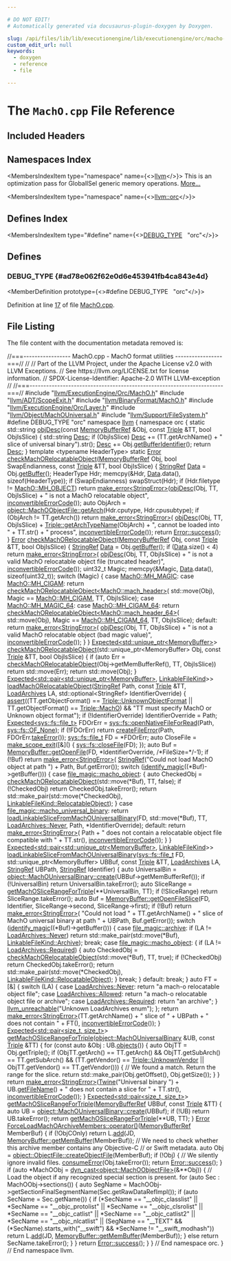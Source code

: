 ```yaml
---

# DO NOT EDIT!
# Automatically generated via docusaurus-plugin-doxygen by Doxygen.

slug: /api/files/lib/lib/executionengine/lib/executionengine/orc/macho-cpp
custom_edit_url: null
keywords:
  - doxygen
  - reference
  - file

---
```





# The `MachO.cpp` File Reference

<DoxygenPage pluginConfig={pluginConfig}>



## Included Headers

<IncludesList>
<IncludesListItem
  filePath="llvm/ExecutionEngine/Orc/MachO.h"
  permalink="/docs/api/files/include/include/llvm/include/llvm/executionengine/include/llvm/executionengine/orc/macho-h"
  isLocal="true" />
<IncludesListItem
  filePath="llvm/ADT/ScopeExit.h"
  permalink="/docs/api/files/include/include/llvm/include/llvm/adt/scopeexit-h"
  isLocal="true" />
<IncludesListItem
  filePath="llvm/BinaryFormat/MachO.h"
  permalink="/docs/api/files/include/include/llvm/include/llvm/binaryformat/macho-h"
  isLocal="true" />
<IncludesListItem
  filePath="llvm/ExecutionEngine/Orc/Layer.h"
  permalink="/docs/api/files/include/include/llvm/include/llvm/executionengine/include/llvm/executionengine/orc/layer-h"
  isLocal="true" />
<IncludesListItem
  filePath="llvm/Object/MachOUniversal.h"
  permalink="/docs/api/files/include/include/llvm/include/llvm/object/machouniversal-h"
  isLocal="true" />
<IncludesListItem
  filePath="llvm/Support/FileSystem.h"
  permalink="/docs/api/files/include/include/llvm/include/llvm/support/filesystem-h"
  isLocal="true" />
</IncludesList>

## Namespaces Index

<MembersIndex>

<MembersIndexItem
  type="namespace"
  name={<><a href="/docs/api/namespaces/llvm">llvm</a></>}>
This is an optimization pass for GlobalISel generic memory operations. <a href="/docs/api/namespaces/llvm/#details">More...</a>
</MembersIndexItem>

<MembersIndexItem
  type="namespace"
  name={<><a href="/docs/api/namespaces/llvm/orc">llvm::orc</a></>}>
</MembersIndexItem>

</MembersIndex>

## Defines Index

<MembersIndex>

<MembersIndexItem
  type="#define"
  name={<><a href="#ad78e062f62e0d6e453941fb4ca843e4d">DEBUG&#95;TYPE</a>&nbsp;&nbsp;&nbsp;&quot;orc&quot;</>}>
</MembersIndexItem>

</MembersIndex>


<SectionDefinition>

## Defines

### DEBUG&#95;TYPE {#ad78e062f62e0d6e453941fb4ca843e4d}

<MemberDefinition
  prototype={<>#define DEBUG&#95;TYPE&nbsp;&nbsp;&nbsp;&quot;orc&quot;</>}>

Definition at line <a href="#l00017">17</a> of file <a href="/docs/api/files/lib/lib/executionengine/lib/executionengine/orc/macho-cpp">MachO.cpp</a>.
</MemberDefinition>

</SectionDefinition>

## File Listing

The file content with the documentation metadata removed is:

<ProgramListing>

<Link id="l00001" /><CodeLine lineNumber="1"><Highlight kind="comment">//===----------------- MachO.cpp - MachO format utilities -----------------===//</Highlight><Highlight kind="normal"></Highlight></CodeLine>
<Link id="l00002" /><CodeLine lineNumber="2"><Highlight kind="normal"></Highlight><Highlight kind="comment">//</Highlight><Highlight kind="normal"></Highlight></CodeLine>
<Link id="l00003" /><CodeLine lineNumber="3"><Highlight kind="normal"></Highlight><Highlight kind="comment">// Part of the LLVM Project, under the Apache License v2.0 with LLVM Exceptions.</Highlight><Highlight kind="normal"></Highlight></CodeLine>
<Link id="l00004" /><CodeLine lineNumber="4"><Highlight kind="normal"></Highlight><Highlight kind="comment">// See https://llvm.org/LICENSE.txt for license information.</Highlight><Highlight kind="normal"></Highlight></CodeLine>
<Link id="l00005" /><CodeLine lineNumber="5"><Highlight kind="normal"></Highlight><Highlight kind="comment">// SPDX-License-Identifier: Apache-2.0 WITH LLVM-exception</Highlight><Highlight kind="normal"></Highlight></CodeLine>
<Link id="l00006" /><CodeLine lineNumber="6"><Highlight kind="normal"></Highlight><Highlight kind="comment">//</Highlight><Highlight kind="normal"></Highlight></CodeLine>
<Link id="l00007" /><CodeLine lineNumber="7"><Highlight kind="normal"></Highlight><Highlight kind="comment">//===----------------------------------------------------------------------===//</Highlight><Highlight kind="normal"></Highlight></CodeLine>
<Link id="l00008" /><CodeLine lineNumber="8"><Highlight kind="normal"></Highlight></CodeLine>
<Link id="l00009" /><CodeLine lineNumber="9"><Highlight kind="normal"></Highlight><Highlight kind="preprocessor">#include &quot;<a href="/docs/api/files/include/include/llvm/include/llvm/executionengine/include/llvm/executionengine/orc/macho-h">llvm/ExecutionEngine/Orc/MachO.h</a>&quot;</Highlight><Highlight kind="normal"></Highlight></CodeLine>
<Link id="l00010" /><CodeLine lineNumber="10"><Highlight kind="normal"></Highlight></CodeLine>
<Link id="l00011" /><CodeLine lineNumber="11"><Highlight kind="normal"></Highlight><Highlight kind="preprocessor">#include &quot;<a href="/docs/api/files/include/include/llvm/include/llvm/adt/scopeexit-h">llvm/ADT/ScopeExit.h</a>&quot;</Highlight><Highlight kind="normal"></Highlight></CodeLine>
<Link id="l00012" /><CodeLine lineNumber="12"><Highlight kind="normal"></Highlight><Highlight kind="preprocessor">#include &quot;<a href="/docs/api/files/include/include/llvm/include/llvm/binaryformat/macho-h">llvm/BinaryFormat/MachO.h</a>&quot;</Highlight><Highlight kind="normal"></Highlight></CodeLine>
<Link id="l00013" /><CodeLine lineNumber="13"><Highlight kind="normal"></Highlight><Highlight kind="preprocessor">#include &quot;<a href="/docs/api/files/include/include/llvm/include/llvm/executionengine/include/llvm/executionengine/orc/layer-h">llvm/ExecutionEngine/Orc/Layer.h</a>&quot;</Highlight><Highlight kind="normal"></Highlight></CodeLine>
<Link id="l00014" /><CodeLine lineNumber="14"><Highlight kind="normal"></Highlight><Highlight kind="preprocessor">#include &quot;<a href="/docs/api/files/include/include/llvm/include/llvm/object/machouniversal-h">llvm/Object/MachOUniversal.h</a>&quot;</Highlight><Highlight kind="normal"></Highlight></CodeLine>
<Link id="l00015" /><CodeLine lineNumber="15"><Highlight kind="normal"></Highlight><Highlight kind="preprocessor">#include &quot;<a href="/docs/api/files/include/include/llvm/include/llvm/support/filesystem-h">llvm/Support/FileSystem.h</a>&quot;</Highlight><Highlight kind="normal"></Highlight></CodeLine>
<Link id="l00016" /><CodeLine lineNumber="16"><Highlight kind="normal"></Highlight></CodeLine>
<Link id="l00017" /><CodeLine lineNumber="17" lineLink="#ad78e062f62e0d6e453941fb4ca843e4d"><Highlight kind="normal"></Highlight><Highlight kind="preprocessor">#define DEBUG&#95;TYPE &quot;orc&quot;</Highlight><Highlight kind="normal"></Highlight></CodeLine>
<Link id="l00018" /><CodeLine lineNumber="18"><Highlight kind="normal"></Highlight></CodeLine>
<Link id="l00019" /><CodeLine lineNumber="19"><Highlight kind="normal"></Highlight><Highlight kind="keyword">namespace </Highlight><Highlight kind="normal"><a href="/docs/api/namespaces/llvm">llvm</a> &#123;</Highlight></CodeLine>
<Link id="l00020" /><CodeLine lineNumber="20"><Highlight kind="normal"></Highlight><Highlight kind="keyword">namespace </Highlight><Highlight kind="normal">orc &#123;</Highlight></CodeLine>
<Link id="l00021" /><CodeLine lineNumber="21"><Highlight kind="normal"></Highlight></CodeLine>
<Link id="l00022" /><CodeLine lineNumber="22" lineLink="/docs/api/namespaces/llvm/orc/#adaa1cc0b0e4c0aa5ff49433cc3bc2a2d"><Highlight kind="normal"></Highlight><Highlight kind="keyword">static</Highlight><Highlight kind="normal"> std::string <a href="/docs/api/namespaces/llvm/orc/#adaa1cc0b0e4c0aa5ff49433cc3bc2a2d">objDesc</a>(</Highlight><Highlight kind="keyword">const</Highlight><Highlight kind="normal"> <a href="/docs/api/classes/llvm/memorybufferref">MemoryBufferRef</a> &amp;Obj, </Highlight><Highlight kind="keyword">const</Highlight><Highlight kind="normal"> <a href="/docs/api/classes/llvm/triple">Triple</a> &amp;TT,</Highlight></CodeLine>
<Link id="l00023" /><CodeLine lineNumber="23"><Highlight kind="normal">                           </Highlight><Highlight kind="keywordtype">bool</Highlight><Highlight kind="normal"> ObjIsSlice) &#123;</Highlight></CodeLine>
<Link id="l00024" /><CodeLine lineNumber="24"><Highlight kind="normal">  std::string <a href="/docs/api/namespaces/llvm/#a4de98a9acffcef5bb4b31862cb8c72ac">Desc</a>;</Highlight></CodeLine>
<Link id="l00025" /><CodeLine lineNumber="25"><Highlight kind="normal">  </Highlight><Highlight kind="keywordflow">if</Highlight><Highlight kind="normal"> (ObjIsSlice)</Highlight></CodeLine>
<Link id="l00026" /><CodeLine lineNumber="26"><Highlight kind="normal">    <a href="/docs/api/namespaces/llvm/#a4de98a9acffcef5bb4b31862cb8c72ac">Desc</a> += (TT.getArchName() + </Highlight><Highlight kind="stringliteral">&quot; slice of universal binary&quot;</Highlight><Highlight kind="normal">).str();</Highlight></CodeLine>
<Link id="l00027" /><CodeLine lineNumber="27"><Highlight kind="normal">  <a href="/docs/api/namespaces/llvm/#a4de98a9acffcef5bb4b31862cb8c72ac">Desc</a> += Obj.<a href="/docs/api/classes/llvm/memorybufferref/#a3201ce149cba3920fc965378ceddbcb8">getBufferIdentifier</a>();</Highlight></CodeLine>
<Link id="l00028" /><CodeLine lineNumber="28"><Highlight kind="normal">  </Highlight><Highlight kind="keywordflow">return</Highlight><Highlight kind="normal"> <a href="/docs/api/namespaces/llvm/#a4de98a9acffcef5bb4b31862cb8c72ac">Desc</a>;</Highlight></CodeLine>
<Link id="l00029" /><CodeLine lineNumber="29"><Highlight kind="normal">&#125;</Highlight></CodeLine>
<Link id="l00030" /><CodeLine lineNumber="30"><Highlight kind="normal"></Highlight></CodeLine>
<Link id="l00031" /><CodeLine lineNumber="31"><Highlight kind="normal"></Highlight><Highlight kind="keyword">template</Highlight><Highlight kind="normal"> &lt;</Highlight><Highlight kind="keyword">typename</Highlight><Highlight kind="normal"> HeaderType&gt;</Highlight></CodeLine>
<Link id="l00032" /><CodeLine lineNumber="32" lineLink="/docs/api/namespaces/llvm/orc/#a93afe3b7548a63fa4d20b50bedb0a61a"><Highlight kind="normal"></Highlight><Highlight kind="keyword">static</Highlight><Highlight kind="normal"> <a href="/docs/api/classes/llvm/error">Error</a> <a href="/docs/api/namespaces/llvm/orc/#a94706a904f4d80927ee78935decb3667">checkMachORelocatableObject</a>(<a href="/docs/api/classes/llvm/memorybufferref">MemoryBufferRef</a> Obj,</Highlight></CodeLine>
<Link id="l00033" /><CodeLine lineNumber="33"><Highlight kind="normal">                                         </Highlight><Highlight kind="keywordtype">bool</Highlight><Highlight kind="normal"> SwapEndianness, </Highlight><Highlight kind="keyword">const</Highlight><Highlight kind="normal"> <a href="/docs/api/classes/llvm/triple">Triple</a> &amp;TT,</Highlight></CodeLine>
<Link id="l00034" /><CodeLine lineNumber="34"><Highlight kind="normal">                                         </Highlight><Highlight kind="keywordtype">bool</Highlight><Highlight kind="normal"> ObjIsSlice) &#123;</Highlight></CodeLine>
<Link id="l00035" /><CodeLine lineNumber="35"><Highlight kind="normal">  <a href="/docs/api/classes/llvm/stringref">StringRef</a> <a href="/docs/api/namespaces/llvm/#aa20539e89704d20b98b97e9c3feac934">Data</a> = Obj.<a href="/docs/api/classes/llvm/memorybufferref/#a7301c8fd89ad0f595f4ce4609c872704">getBuffer</a>();</Highlight></CodeLine>
<Link id="l00036" /><CodeLine lineNumber="36"><Highlight kind="normal"></Highlight></CodeLine>
<Link id="l00037" /><CodeLine lineNumber="37"><Highlight kind="normal">  HeaderType Hdr;</Highlight></CodeLine>
<Link id="l00038" /><CodeLine lineNumber="38"><Highlight kind="normal">  memcpy(&amp;Hdr, <a href="/docs/api/namespaces/llvm/#aa20539e89704d20b98b97e9c3feac934">Data</a>.data(), </Highlight><Highlight kind="keyword">sizeof</Highlight><Highlight kind="normal">(HeaderType));</Highlight></CodeLine>
<Link id="l00039" /><CodeLine lineNumber="39"><Highlight kind="normal"></Highlight></CodeLine>
<Link id="l00040" /><CodeLine lineNumber="40"><Highlight kind="normal">  </Highlight><Highlight kind="keywordflow">if</Highlight><Highlight kind="normal"> (SwapEndianness)</Highlight></CodeLine>
<Link id="l00041" /><CodeLine lineNumber="41"><Highlight kind="normal">    swapStruct(Hdr);</Highlight></CodeLine>
<Link id="l00042" /><CodeLine lineNumber="42"><Highlight kind="normal"></Highlight></CodeLine>
<Link id="l00043" /><CodeLine lineNumber="43"><Highlight kind="normal">  </Highlight><Highlight kind="keywordflow">if</Highlight><Highlight kind="normal"> (Hdr.filetype != <a href="/docs/api/namespaces/llvm/macho/#a4099e754341e36bdbc04624fa2f1e19aa0720b97729bd97889599a4dc76faf0dc">MachO::MH&#95;OBJECT</a>)</Highlight></CodeLine>
<Link id="l00044" /><CodeLine lineNumber="44"><Highlight kind="normal">    </Highlight><Highlight kind="keywordflow">return</Highlight><Highlight kind="normal"> <a href="/docs/api/namespaces/llvm/#a9999bd897fc8a1648bd69b36fee2d357">make&#95;error&lt;StringError&gt;</a>(<a href="/docs/api/namespaces/llvm/orc/#adaa1cc0b0e4c0aa5ff49433cc3bc2a2d">objDesc</a>(Obj, TT, ObjIsSlice) +</Highlight></CodeLine>
<Link id="l00045" /><CodeLine lineNumber="45"><Highlight kind="normal">                                       </Highlight><Highlight kind="stringliteral">&quot; is not a MachO relocatable object&quot;</Highlight><Highlight kind="normal">,</Highlight></CodeLine>
<Link id="l00046" /><CodeLine lineNumber="46"><Highlight kind="normal">                                   <a href="/docs/api/namespaces/llvm/#a2b43c21951d0948b34bcf7019949032d">inconvertibleErrorCode</a>());</Highlight></CodeLine>
<Link id="l00047" /><CodeLine lineNumber="47"><Highlight kind="normal"></Highlight></CodeLine>
<Link id="l00048" /><CodeLine lineNumber="48"><Highlight kind="normal">  </Highlight><Highlight kind="keyword">auto</Highlight><Highlight kind="normal"> ObjArch = <a href="/docs/api/classes/llvm/object/machoobjectfile/#a0c6dd60e5645b2ff160ea7368c04e78f">object::MachOObjectFile::getArch</a>(Hdr.cputype, Hdr.cpusubtype);</Highlight></CodeLine>
<Link id="l00049" /><CodeLine lineNumber="49"><Highlight kind="normal">  </Highlight><Highlight kind="keywordflow">if</Highlight><Highlight kind="normal"> (ObjArch != TT.getArch())</Highlight></CodeLine>
<Link id="l00050" /><CodeLine lineNumber="50"><Highlight kind="normal">    </Highlight><Highlight kind="keywordflow">return</Highlight><Highlight kind="normal"> <a href="/docs/api/namespaces/llvm/#a9999bd897fc8a1648bd69b36fee2d357">make&#95;error&lt;StringError&gt;</a>(</Highlight></CodeLine>
<Link id="l00051" /><CodeLine lineNumber="51"><Highlight kind="normal">        <a href="/docs/api/namespaces/llvm/orc/#adaa1cc0b0e4c0aa5ff49433cc3bc2a2d">objDesc</a>(Obj, TT, ObjIsSlice) + <a href="/docs/api/classes/llvm/triple/#a7c78e5759f86ae499cd06dfc747464a9">Triple::getArchTypeName</a>(ObjArch) +</Highlight></CodeLine>
<Link id="l00052" /><CodeLine lineNumber="52"><Highlight kind="normal">            </Highlight><Highlight kind="stringliteral">&quot;, cannot be loaded into &quot;</Highlight><Highlight kind="normal"> + TT.str() + </Highlight><Highlight kind="stringliteral">&quot; process&quot;</Highlight><Highlight kind="normal">,</Highlight></CodeLine>
<Link id="l00053" /><CodeLine lineNumber="53"><Highlight kind="normal">        <a href="/docs/api/namespaces/llvm/#a2b43c21951d0948b34bcf7019949032d">inconvertibleErrorCode</a>());</Highlight></CodeLine>
<Link id="l00054" /><CodeLine lineNumber="54"><Highlight kind="normal"></Highlight></CodeLine>
<Link id="l00055" /><CodeLine lineNumber="55"><Highlight kind="normal">  </Highlight><Highlight kind="keywordflow">return</Highlight><Highlight kind="normal"> <a href="/docs/api/classes/llvm/error/#a4dfd0813c3d0e0a30439b5a3e9196b59">Error::success</a>();</Highlight></CodeLine>
<Link id="l00056" /><CodeLine lineNumber="56"><Highlight kind="normal">&#125;</Highlight></CodeLine>
<Link id="l00057" /><CodeLine lineNumber="57"><Highlight kind="normal"></Highlight></CodeLine>
<Link id="l00058" /><CodeLine lineNumber="58" lineLink="/docs/api/namespaces/llvm/orc/#a94706a904f4d80927ee78935decb3667"><Highlight kind="normal"><a href="/docs/api/classes/llvm/error">Error</a> <a href="/docs/api/namespaces/llvm/orc/#a94706a904f4d80927ee78935decb3667">checkMachORelocatableObject</a>(<a href="/docs/api/classes/llvm/memorybufferref">MemoryBufferRef</a> Obj, </Highlight><Highlight kind="keyword">const</Highlight><Highlight kind="normal"> <a href="/docs/api/classes/llvm/triple">Triple</a> &amp;TT,</Highlight></CodeLine>
<Link id="l00059" /><CodeLine lineNumber="59"><Highlight kind="normal">                                  </Highlight><Highlight kind="keywordtype">bool</Highlight><Highlight kind="normal"> ObjIsSlice) &#123;</Highlight></CodeLine>
<Link id="l00060" /><CodeLine lineNumber="60"><Highlight kind="normal">  <a href="/docs/api/classes/llvm/stringref">StringRef</a> <a href="/docs/api/namespaces/llvm/#aa20539e89704d20b98b97e9c3feac934">Data</a> = Obj.<a href="/docs/api/classes/llvm/memorybufferref/#a7301c8fd89ad0f595f4ce4609c872704">getBuffer</a>();</Highlight></CodeLine>
<Link id="l00061" /><CodeLine lineNumber="61"><Highlight kind="normal"></Highlight></CodeLine>
<Link id="l00062" /><CodeLine lineNumber="62"><Highlight kind="normal">  </Highlight><Highlight kind="keywordflow">if</Highlight><Highlight kind="normal"> (<a href="/docs/api/namespaces/llvm/#aa20539e89704d20b98b97e9c3feac934">Data</a>.size() &lt; 4)</Highlight></CodeLine>
<Link id="l00063" /><CodeLine lineNumber="63"><Highlight kind="normal">    </Highlight><Highlight kind="keywordflow">return</Highlight><Highlight kind="normal"> <a href="/docs/api/namespaces/llvm/#a9999bd897fc8a1648bd69b36fee2d357">make&#95;error&lt;StringError&gt;</a>(</Highlight></CodeLine>
<Link id="l00064" /><CodeLine lineNumber="64"><Highlight kind="normal">        <a href="/docs/api/namespaces/llvm/orc/#adaa1cc0b0e4c0aa5ff49433cc3bc2a2d">objDesc</a>(Obj, TT, ObjIsSlice) +</Highlight></CodeLine>
<Link id="l00065" /><CodeLine lineNumber="65"><Highlight kind="normal">            </Highlight><Highlight kind="stringliteral">&quot; is not a valid MachO relocatable object file (truncated header)&quot;</Highlight><Highlight kind="normal">,</Highlight></CodeLine>
<Link id="l00066" /><CodeLine lineNumber="66"><Highlight kind="normal">        <a href="/docs/api/namespaces/llvm/#a2b43c21951d0948b34bcf7019949032d">inconvertibleErrorCode</a>());</Highlight></CodeLine>
<Link id="l00067" /><CodeLine lineNumber="67"><Highlight kind="normal"></Highlight></CodeLine>
<Link id="l00068" /><CodeLine lineNumber="68"><Highlight kind="normal">  uint32&#95;t Magic;</Highlight></CodeLine>
<Link id="l00069" /><CodeLine lineNumber="69"><Highlight kind="normal">  memcpy(&amp;Magic, <a href="/docs/api/namespaces/llvm/#aa20539e89704d20b98b97e9c3feac934">Data</a>.data(), </Highlight><Highlight kind="keyword">sizeof</Highlight><Highlight kind="normal">(uint32&#95;t));</Highlight></CodeLine>
<Link id="l00070" /><CodeLine lineNumber="70"><Highlight kind="normal"></Highlight></CodeLine>
<Link id="l00071" /><CodeLine lineNumber="71"><Highlight kind="normal">  </Highlight><Highlight kind="keywordflow">switch</Highlight><Highlight kind="normal"> (Magic) &#123;</Highlight></CodeLine>
<Link id="l00072" /><CodeLine lineNumber="72"><Highlight kind="normal">  </Highlight><Highlight kind="keywordflow">case</Highlight><Highlight kind="normal"> <a href="/docs/api/namespaces/llvm/macho/#aa109d22c6d71247dd24ee7ba5670b230a08eb469a4572cc8702c0c6acbb1fa808">MachO::MH&#95;MAGIC</a>:</Highlight></CodeLine>
<Link id="l00073" /><CodeLine lineNumber="73"><Highlight kind="normal">  </Highlight><Highlight kind="keywordflow">case</Highlight><Highlight kind="normal"> <a href="/docs/api/namespaces/llvm/macho/#aa109d22c6d71247dd24ee7ba5670b230a2fa6bea7737ebe77e9e43642bea848fd">MachO::MH&#95;CIGAM</a>:</Highlight></CodeLine>
<Link id="l00074" /><CodeLine lineNumber="74"><Highlight kind="normal">    </Highlight><Highlight kind="keywordflow">return</Highlight><Highlight kind="normal"> <a href="/docs/api/namespaces/llvm/orc/#a94706a904f4d80927ee78935decb3667">checkMachORelocatableObject&lt;MachO::mach&#95;header&gt;</a>(</Highlight></CodeLine>
<Link id="l00075" /><CodeLine lineNumber="75"><Highlight kind="normal">        std::move(Obj), Magic == <a href="/docs/api/namespaces/llvm/macho/#aa109d22c6d71247dd24ee7ba5670b230a2fa6bea7737ebe77e9e43642bea848fd">MachO::MH&#95;CIGAM</a>, TT, ObjIsSlice);</Highlight></CodeLine>
<Link id="l00076" /><CodeLine lineNumber="76"><Highlight kind="normal">  </Highlight><Highlight kind="keywordflow">case</Highlight><Highlight kind="normal"> <a href="/docs/api/namespaces/llvm/macho/#aa109d22c6d71247dd24ee7ba5670b230ad58eeb9082b629126262656d574117e7">MachO::MH&#95;MAGIC&#95;64</a>:</Highlight></CodeLine>
<Link id="l00077" /><CodeLine lineNumber="77"><Highlight kind="normal">  </Highlight><Highlight kind="keywordflow">case</Highlight><Highlight kind="normal"> <a href="/docs/api/namespaces/llvm/macho/#aa109d22c6d71247dd24ee7ba5670b230a0cb74198d05a8d4d7347c2ac21108068">MachO::MH&#95;CIGAM&#95;64</a>:</Highlight></CodeLine>
<Link id="l00078" /><CodeLine lineNumber="78"><Highlight kind="normal">    </Highlight><Highlight kind="keywordflow">return</Highlight><Highlight kind="normal"> <a href="/docs/api/namespaces/llvm/orc/#a94706a904f4d80927ee78935decb3667">checkMachORelocatableObject&lt;MachO::mach&#95;header&#95;64&gt;</a>(</Highlight></CodeLine>
<Link id="l00079" /><CodeLine lineNumber="79"><Highlight kind="normal">        std::move(Obj), Magic == <a href="/docs/api/namespaces/llvm/macho/#aa109d22c6d71247dd24ee7ba5670b230a0cb74198d05a8d4d7347c2ac21108068">MachO::MH&#95;CIGAM&#95;64</a>, TT, ObjIsSlice);</Highlight></CodeLine>
<Link id="l00080" /><CodeLine lineNumber="80"><Highlight kind="normal">  </Highlight><Highlight kind="keywordflow">default</Highlight><Highlight kind="normal">:</Highlight></CodeLine>
<Link id="l00081" /><CodeLine lineNumber="81"><Highlight kind="normal">    </Highlight><Highlight kind="keywordflow">return</Highlight><Highlight kind="normal"> <a href="/docs/api/namespaces/llvm/#a9999bd897fc8a1648bd69b36fee2d357">make&#95;error&lt;StringError&gt;</a>(</Highlight></CodeLine>
<Link id="l00082" /><CodeLine lineNumber="82"><Highlight kind="normal">        <a href="/docs/api/namespaces/llvm/orc/#adaa1cc0b0e4c0aa5ff49433cc3bc2a2d">objDesc</a>(Obj, TT, ObjIsSlice) +</Highlight></CodeLine>
<Link id="l00083" /><CodeLine lineNumber="83"><Highlight kind="normal">            </Highlight><Highlight kind="stringliteral">&quot; is not a valid MachO relocatable object (bad magic value)&quot;</Highlight><Highlight kind="normal">,</Highlight></CodeLine>
<Link id="l00084" /><CodeLine lineNumber="84"><Highlight kind="normal">        <a href="/docs/api/namespaces/llvm/#a2b43c21951d0948b34bcf7019949032d">inconvertibleErrorCode</a>());</Highlight></CodeLine>
<Link id="l00085" /><CodeLine lineNumber="85"><Highlight kind="normal">  &#125;</Highlight></CodeLine>
<Link id="l00086" /><CodeLine lineNumber="86"><Highlight kind="normal">&#125;</Highlight></CodeLine>
<Link id="l00087" /><CodeLine lineNumber="87"><Highlight kind="normal"></Highlight></CodeLine>
<Link id="l00088" /><CodeLine lineNumber="88"><Highlight kind="normal"><a href="/docs/api/classes/llvm/expected">Expected&lt;std::unique&#95;ptr&lt;MemoryBuffer&gt;</a>&gt;</Highlight></CodeLine>
<Link id="l00089" /><CodeLine lineNumber="89" lineLink="/docs/api/namespaces/llvm/orc/#a2933cd9c1fe4113fc59e377f2b5e7511"><Highlight kind="normal"><a href="/docs/api/namespaces/llvm/orc/#a94706a904f4d80927ee78935decb3667">checkMachORelocatableObject</a>(std::unique&#95;ptr&lt;MemoryBuffer&gt; Obj, </Highlight><Highlight kind="keyword">const</Highlight><Highlight kind="normal"> <a href="/docs/api/classes/llvm/triple">Triple</a> &amp;TT,</Highlight></CodeLine>
<Link id="l00090" /><CodeLine lineNumber="90"><Highlight kind="normal">                            </Highlight><Highlight kind="keywordtype">bool</Highlight><Highlight kind="normal"> ObjIsSlice) &#123;</Highlight></CodeLine>
<Link id="l00091" /><CodeLine lineNumber="91"><Highlight kind="normal">  </Highlight><Highlight kind="keywordflow">if</Highlight><Highlight kind="normal"> (</Highlight><Highlight kind="keyword">auto</Highlight><Highlight kind="normal"> Err =</Highlight></CodeLine>
<Link id="l00092" /><CodeLine lineNumber="92"><Highlight kind="normal">          <a href="/docs/api/namespaces/llvm/orc/#a94706a904f4d80927ee78935decb3667">checkMachORelocatableObject</a>(Obj-&gt;getMemBufferRef(), TT, ObjIsSlice))</Highlight></CodeLine>
<Link id="l00093" /><CodeLine lineNumber="93"><Highlight kind="normal">    </Highlight><Highlight kind="keywordflow">return</Highlight><Highlight kind="normal"> std::move(Err);</Highlight></CodeLine>
<Link id="l00094" /><CodeLine lineNumber="94"><Highlight kind="normal">  </Highlight><Highlight kind="keywordflow">return</Highlight><Highlight kind="normal"> std::move(Obj);</Highlight></CodeLine>
<Link id="l00095" /><CodeLine lineNumber="95"><Highlight kind="normal">&#125;</Highlight></CodeLine>
<Link id="l00096" /><CodeLine lineNumber="96"><Highlight kind="normal"></Highlight></CodeLine>
<Link id="l00097" /><CodeLine lineNumber="97"><Highlight kind="normal"><a href="/docs/api/classes/llvm/expected">Expected&lt;std::pair&lt;std::unique&#95;ptr&lt;MemoryBuffer&gt;</a>, <a href="/docs/api/namespaces/llvm/orc/#a55749dd7f26bf4b47fa523da208cc038">LinkableFileKind</a>&gt;&gt;</Highlight></CodeLine>
<Link id="l00098" /><CodeLine lineNumber="98" lineLink="/docs/api/namespaces/llvm/orc/#ae6cbf068071c82d07501b056bf146c3f"><Highlight kind="normal"><a href="/docs/api/namespaces/llvm/orc/#ae6cbf068071c82d07501b056bf146c3f">loadMachORelocatableObject</a>(<a href="/docs/api/classes/llvm/stringref">StringRef</a> Path, </Highlight><Highlight kind="keyword">const</Highlight><Highlight kind="normal"> <a href="/docs/api/classes/llvm/triple">Triple</a> &amp;TT, <a href="/docs/api/namespaces/llvm/orc/#a8062d0529fef4a678f022739e603e196">LoadArchives</a> LA,</Highlight></CodeLine>
<Link id="l00099" /><CodeLine lineNumber="99"><Highlight kind="normal">                           std::optional&lt;StringRef&gt; IdentifierOverride) &#123;</Highlight></CodeLine>
<Link id="l00100" /><CodeLine lineNumber="100"><Highlight kind="normal">  <a href="/docs/api/files/lib/lib/target/lib/target/amdgpu/silowercontrolflow-cpp/#a4868c5d81c5ccc98c47aeab6244346a0">assert</a>((TT.getObjectFormat() == <a href="/docs/api/classes/llvm/triple/#a83e907e55fa50e093caa96a0aff96201af2f88d8b470958614a01866d4714b5a4">Triple::UnknownObjectFormat</a> ||</Highlight></CodeLine>
<Link id="l00101" /><CodeLine lineNumber="101"><Highlight kind="normal">          TT.getObjectFormat() == <a href="/docs/api/classes/llvm/triple/#a83e907e55fa50e093caa96a0aff96201a2ed78f59e2d35011e1d1ed0ad96cf411">Triple::MachO</a>) &amp;&amp;</Highlight></CodeLine>
<Link id="l00102" /><CodeLine lineNumber="102"><Highlight kind="normal">         </Highlight><Highlight kind="stringliteral">&quot;TT must specify MachO or Unknown object format&quot;</Highlight><Highlight kind="normal">);</Highlight></CodeLine>
<Link id="l00103" /><CodeLine lineNumber="103"><Highlight kind="normal"></Highlight></CodeLine>
<Link id="l00104" /><CodeLine lineNumber="104"><Highlight kind="normal">  </Highlight><Highlight kind="keywordflow">if</Highlight><Highlight kind="normal"> (!IdentifierOverride)</Highlight></CodeLine>
<Link id="l00105" /><CodeLine lineNumber="105"><Highlight kind="normal">    IdentifierOverride = Path;</Highlight></CodeLine>
<Link id="l00106" /><CodeLine lineNumber="106"><Highlight kind="normal"></Highlight></CodeLine>
<Link id="l00107" /><CodeLine lineNumber="107"><Highlight kind="normal">  <a href="/docs/api/classes/llvm/expected">Expected&lt;sys::fs::file&#95;t&gt;</a> FDOrErr =</Highlight></CodeLine>
<Link id="l00108" /><CodeLine lineNumber="108"><Highlight kind="normal">      <a href="/docs/api/namespaces/llvm/sys/fs/#ae025e411759250214ffc53ab8d8a5e1d">sys::fs::openNativeFileForRead</a>(Path, <a href="/docs/api/namespaces/llvm/sys/fs/#a662978c0cdf81de0d448032f142a3695a8ae6a0a158ab49e5bbe92cbc2cabcbcd">sys::fs::OF&#95;None</a>);</Highlight></CodeLine>
<Link id="l00109" /><CodeLine lineNumber="109"><Highlight kind="normal">  </Highlight><Highlight kind="keywordflow">if</Highlight><Highlight kind="normal"> (!FDOrErr)</Highlight></CodeLine>
<Link id="l00110" /><CodeLine lineNumber="110"><Highlight kind="normal">    </Highlight><Highlight kind="keywordflow">return</Highlight><Highlight kind="normal"> <a href="/docs/api/namespaces/llvm/#a0f4ffaa2f15fc8f612a233e3b45510c0">createFileError</a>(Path, FDOrErr.<a href="/docs/api/classes/llvm/expected/#a94789df4ebd03dc008e8adebaa66ac1f">takeError</a>());</Highlight></CodeLine>
<Link id="l00111" /><CodeLine lineNumber="111"><Highlight kind="normal">  <a href="/docs/api/namespaces/llvm/sys/fs/#a8ec705e6a361f51bca14123110ecb75d">sys::fs::file&#95;t</a> FD = &#42;FDOrErr;</Highlight></CodeLine>
<Link id="l00112" /><CodeLine lineNumber="112"><Highlight kind="normal">  </Highlight><Highlight kind="keyword">auto</Highlight><Highlight kind="normal"> CloseFile = <a href="/docs/api/namespaces/llvm/#a1af45c4dc83c083c5ae914d96fd3ce96">make&#95;scope&#95;exit</a>(&#91;&amp;&#93;() &#123; <a href="/docs/api/namespaces/llvm/sys/fs/#a43548658b3d92c080577422f81f38038">sys::fs::closeFile</a>(FD); &#125;);</Highlight></CodeLine>
<Link id="l00113" /><CodeLine lineNumber="113"><Highlight kind="normal"></Highlight></CodeLine>
<Link id="l00114" /><CodeLine lineNumber="114"><Highlight kind="normal">  </Highlight><Highlight kind="keyword">auto</Highlight><Highlight kind="normal"> Buf =</Highlight></CodeLine>
<Link id="l00115" /><CodeLine lineNumber="115"><Highlight kind="normal">      <a href="/docs/api/classes/llvm/memorybuffer/#a0163ef693f4fd640ec72a5fe74e5852c">MemoryBuffer::getOpenFile</a>(FD, &#42;IdentifierOverride, </Highlight><Highlight kind="comment">/&#42;FileSize=&#42;/</Highlight><Highlight kind="normal">-1);</Highlight></CodeLine>
<Link id="l00116" /><CodeLine lineNumber="116"><Highlight kind="normal">  </Highlight><Highlight kind="keywordflow">if</Highlight><Highlight kind="normal"> (!Buf)</Highlight></CodeLine>
<Link id="l00117" /><CodeLine lineNumber="117"><Highlight kind="normal">    </Highlight><Highlight kind="keywordflow">return</Highlight><Highlight kind="normal"> <a href="/docs/api/namespaces/llvm/#a9999bd897fc8a1648bd69b36fee2d357">make&#95;error&lt;StringError&gt;</a>(</Highlight></CodeLine>
<Link id="l00118" /><CodeLine lineNumber="118"><Highlight kind="normal">        <a href="/docs/api/classes/llvm/stringref">StringRef</a>(</Highlight><Highlight kind="stringliteral">&quot;Could not load MachO object at path &quot;</Highlight><Highlight kind="normal">) + Path,</Highlight></CodeLine>
<Link id="l00119" /><CodeLine lineNumber="119"><Highlight kind="normal">        Buf.getError());</Highlight></CodeLine>
<Link id="l00120" /><CodeLine lineNumber="120"><Highlight kind="normal"></Highlight></CodeLine>
<Link id="l00121" /><CodeLine lineNumber="121"><Highlight kind="normal">  </Highlight><Highlight kind="keywordflow">switch</Highlight><Highlight kind="normal"> (<a href="/docs/api/namespaces/llvm/#a00941e59a16ad6eb14e905557a612501">identify&#95;magic</a>((&#42;Buf)-&gt;getBuffer())) &#123;</Highlight></CodeLine>
<Link id="l00122" /><CodeLine lineNumber="122"><Highlight kind="normal">  </Highlight><Highlight kind="keywordflow">case</Highlight><Highlight kind="normal"> <a href="/docs/api/structs/llvm/file-magic/#a39d74d9fa08229878443101289698b3aac557d5088dac1a5cca0c2c7e78174632">file&#95;magic::macho&#95;object</a>: &#123;</Highlight></CodeLine>
<Link id="l00123" /><CodeLine lineNumber="123"><Highlight kind="normal">    </Highlight><Highlight kind="keyword">auto</Highlight><Highlight kind="normal"> CheckedObj = <a href="/docs/api/namespaces/llvm/orc/#a94706a904f4d80927ee78935decb3667">checkMachORelocatableObject</a>(std::move(&#42;Buf), TT, </Highlight><Highlight kind="keyword">false</Highlight><Highlight kind="normal">);</Highlight></CodeLine>
<Link id="l00124" /><CodeLine lineNumber="124"><Highlight kind="normal">    </Highlight><Highlight kind="keywordflow">if</Highlight><Highlight kind="normal"> (!CheckedObj)</Highlight></CodeLine>
<Link id="l00125" /><CodeLine lineNumber="125"><Highlight kind="normal">      </Highlight><Highlight kind="keywordflow">return</Highlight><Highlight kind="normal"> CheckedObj.takeError();</Highlight></CodeLine>
<Link id="l00126" /><CodeLine lineNumber="126"><Highlight kind="normal">    </Highlight><Highlight kind="keywordflow">return</Highlight><Highlight kind="normal"> std::make&#95;pair(std::move(&#42;CheckedObj),</Highlight></CodeLine>
<Link id="l00127" /><CodeLine lineNumber="127"><Highlight kind="normal">                          <a href="/docs/api/namespaces/llvm/orc/#a55749dd7f26bf4b47fa523da208cc038a129a2a586187e5f09b0a680a6f7564aa">LinkableFileKind::RelocatableObject</a>);</Highlight></CodeLine>
<Link id="l00128" /><CodeLine lineNumber="128"><Highlight kind="normal">  &#125;</Highlight></CodeLine>
<Link id="l00129" /><CodeLine lineNumber="129"><Highlight kind="normal">  </Highlight><Highlight kind="keywordflow">case</Highlight><Highlight kind="normal"> <a href="/docs/api/structs/llvm/file-magic/#a39d74d9fa08229878443101289698b3aa9afb9b390f3041249d9a2dee384e4c1d">file&#95;magic::macho&#95;universal&#95;binary</a>:</Highlight></CodeLine>
<Link id="l00130" /><CodeLine lineNumber="130"><Highlight kind="normal">    </Highlight><Highlight kind="keywordflow">return</Highlight><Highlight kind="normal"> <a href="/docs/api/namespaces/llvm/orc/#a23f400453ec5ee74f48de908ba27bc6c">loadLinkableSliceFromMachOUniversalBinary</a>(FD, std::move(&#42;Buf), TT,</Highlight></CodeLine>
<Link id="l00131" /><CodeLine lineNumber="131"><Highlight kind="normal">                                                     <a href="/docs/api/namespaces/llvm/orc/#a8062d0529fef4a678f022739e603e196aaf1d831dfe6b96507a20a264e9d2a265">LoadArchives::Never</a>, Path,</Highlight></CodeLine>
<Link id="l00132" /><CodeLine lineNumber="132"><Highlight kind="normal">                                                     &#42;IdentifierOverride);</Highlight></CodeLine>
<Link id="l00133" /><CodeLine lineNumber="133"><Highlight kind="normal">  </Highlight><Highlight kind="keywordflow">default</Highlight><Highlight kind="normal">:</Highlight></CodeLine>
<Link id="l00134" /><CodeLine lineNumber="134"><Highlight kind="normal">    </Highlight><Highlight kind="keywordflow">return</Highlight><Highlight kind="normal"> <a href="/docs/api/namespaces/llvm/#a9999bd897fc8a1648bd69b36fee2d357">make&#95;error&lt;StringError&gt;</a>(</Highlight></CodeLine>
<Link id="l00135" /><CodeLine lineNumber="135"><Highlight kind="normal">        Path + </Highlight><Highlight kind="stringliteral">&quot; does not contain a relocatable object file compatible with &quot;</Highlight><Highlight kind="normal"> +</Highlight></CodeLine>
<Link id="l00136" /><CodeLine lineNumber="136"><Highlight kind="normal">            TT.str(),</Highlight></CodeLine>
<Link id="l00137" /><CodeLine lineNumber="137"><Highlight kind="normal">        <a href="/docs/api/namespaces/llvm/#a2b43c21951d0948b34bcf7019949032d">inconvertibleErrorCode</a>());</Highlight></CodeLine>
<Link id="l00138" /><CodeLine lineNumber="138"><Highlight kind="normal">  &#125;</Highlight></CodeLine>
<Link id="l00139" /><CodeLine lineNumber="139"><Highlight kind="normal">&#125;</Highlight></CodeLine>
<Link id="l00140" /><CodeLine lineNumber="140"><Highlight kind="normal"></Highlight></CodeLine>
<Link id="l00141" /><CodeLine lineNumber="141"><Highlight kind="normal"><a href="/docs/api/classes/llvm/expected">Expected&lt;std::pair&lt;std::unique&#95;ptr&lt;MemoryBuffer&gt;</a>, <a href="/docs/api/namespaces/llvm/orc/#a55749dd7f26bf4b47fa523da208cc038">LinkableFileKind</a>&gt;&gt;</Highlight></CodeLine>
<Link id="l00142" /><CodeLine lineNumber="142" lineLink="/docs/api/namespaces/llvm/orc/#a23f400453ec5ee74f48de908ba27bc6c"><Highlight kind="normal"><a href="/docs/api/namespaces/llvm/orc/#a23f400453ec5ee74f48de908ba27bc6c">loadLinkableSliceFromMachOUniversalBinary</a>(<a href="/docs/api/namespaces/llvm/sys/fs/#a8ec705e6a361f51bca14123110ecb75d">sys::fs::file&#95;t</a> FD,</Highlight></CodeLine>
<Link id="l00143" /><CodeLine lineNumber="143"><Highlight kind="normal">                                          std::unique&#95;ptr&lt;MemoryBuffer&gt; UBBuf,</Highlight></CodeLine>
<Link id="l00144" /><CodeLine lineNumber="144"><Highlight kind="normal">                                          </Highlight><Highlight kind="keyword">const</Highlight><Highlight kind="normal"> <a href="/docs/api/classes/llvm/triple">Triple</a> &amp;TT, <a href="/docs/api/namespaces/llvm/orc/#a8062d0529fef4a678f022739e603e196">LoadArchives</a> LA,</Highlight></CodeLine>
<Link id="l00145" /><CodeLine lineNumber="145"><Highlight kind="normal">                                          <a href="/docs/api/classes/llvm/stringref">StringRef</a> UBPath,</Highlight></CodeLine>
<Link id="l00146" /><CodeLine lineNumber="146"><Highlight kind="normal">                                          <a href="/docs/api/classes/llvm/stringref">StringRef</a> Identifier) &#123;</Highlight></CodeLine>
<Link id="l00147" /><CodeLine lineNumber="147"><Highlight kind="normal"></Highlight></CodeLine>
<Link id="l00148" /><CodeLine lineNumber="148"><Highlight kind="normal">  </Highlight><Highlight kind="keyword">auto</Highlight><Highlight kind="normal"> UniversalBin =</Highlight></CodeLine>
<Link id="l00149" /><CodeLine lineNumber="149"><Highlight kind="normal">      <a href="/docs/api/classes/llvm/object/machouniversalbinary/#a094ea3b3b52a30341f589955d6076434">object::MachOUniversalBinary::create</a>(UBBuf-&gt;getMemBufferRef());</Highlight></CodeLine>
<Link id="l00150" /><CodeLine lineNumber="150"><Highlight kind="normal">  </Highlight><Highlight kind="keywordflow">if</Highlight><Highlight kind="normal"> (!UniversalBin)</Highlight></CodeLine>
<Link id="l00151" /><CodeLine lineNumber="151"><Highlight kind="normal">    </Highlight><Highlight kind="keywordflow">return</Highlight><Highlight kind="normal"> UniversalBin.takeError();</Highlight></CodeLine>
<Link id="l00152" /><CodeLine lineNumber="152"><Highlight kind="normal"></Highlight></CodeLine>
<Link id="l00153" /><CodeLine lineNumber="153"><Highlight kind="normal">  </Highlight><Highlight kind="keyword">auto</Highlight><Highlight kind="normal"> SliceRange = <a href="/docs/api/namespaces/llvm/orc/#aa01e73e66cd4ea6703e66a9c213f2e6a">getMachOSliceRangeForTriple</a>(&#42;&#42;UniversalBin, TT);</Highlight></CodeLine>
<Link id="l00154" /><CodeLine lineNumber="154"><Highlight kind="normal">  </Highlight><Highlight kind="keywordflow">if</Highlight><Highlight kind="normal"> (!SliceRange)</Highlight></CodeLine>
<Link id="l00155" /><CodeLine lineNumber="155"><Highlight kind="normal">    </Highlight><Highlight kind="keywordflow">return</Highlight><Highlight kind="normal"> SliceRange.takeError();</Highlight></CodeLine>
<Link id="l00156" /><CodeLine lineNumber="156"><Highlight kind="normal"></Highlight></CodeLine>
<Link id="l00157" /><CodeLine lineNumber="157"><Highlight kind="normal">  </Highlight><Highlight kind="keyword">auto</Highlight><Highlight kind="normal"> Buf = <a href="/docs/api/classes/llvm/memorybuffer/#a4432e24dbd29bafd528e623c04c62395">MemoryBuffer::getOpenFileSlice</a>(FD, Identifier, SliceRange-&gt;second,</Highlight></CodeLine>
<Link id="l00158" /><CodeLine lineNumber="158"><Highlight kind="normal">                                            SliceRange-&gt;first);</Highlight></CodeLine>
<Link id="l00159" /><CodeLine lineNumber="159"><Highlight kind="normal">  </Highlight><Highlight kind="keywordflow">if</Highlight><Highlight kind="normal"> (!Buf)</Highlight></CodeLine>
<Link id="l00160" /><CodeLine lineNumber="160"><Highlight kind="normal">    </Highlight><Highlight kind="keywordflow">return</Highlight><Highlight kind="normal"> <a href="/docs/api/namespaces/llvm/#a9999bd897fc8a1648bd69b36fee2d357">make&#95;error&lt;StringError&gt;</a>(</Highlight></CodeLine>
<Link id="l00161" /><CodeLine lineNumber="161"><Highlight kind="normal">        </Highlight><Highlight kind="stringliteral">&quot;Could not load &quot;</Highlight><Highlight kind="normal"> + TT.getArchName() +</Highlight></CodeLine>
<Link id="l00162" /><CodeLine lineNumber="162"><Highlight kind="normal">            </Highlight><Highlight kind="stringliteral">&quot; slice of MachO universal binary at path &quot;</Highlight><Highlight kind="normal"> + UBPath,</Highlight></CodeLine>
<Link id="l00163" /><CodeLine lineNumber="163"><Highlight kind="normal">        Buf.getError());</Highlight></CodeLine>
<Link id="l00164" /><CodeLine lineNumber="164"><Highlight kind="normal"></Highlight></CodeLine>
<Link id="l00165" /><CodeLine lineNumber="165"><Highlight kind="normal">  </Highlight><Highlight kind="keywordflow">switch</Highlight><Highlight kind="normal"> (<a href="/docs/api/namespaces/llvm/#a00941e59a16ad6eb14e905557a612501">identify&#95;magic</a>((&#42;Buf)-&gt;getBuffer())) &#123;</Highlight></CodeLine>
<Link id="l00166" /><CodeLine lineNumber="166"><Highlight kind="normal">  </Highlight><Highlight kind="keywordflow">case</Highlight><Highlight kind="normal"> <a href="/docs/api/structs/llvm/file-magic/#a39d74d9fa08229878443101289698b3aa35fa482a9a36a65cbd44ed6a98563cd9">file&#95;magic::archive</a>:</Highlight></CodeLine>
<Link id="l00167" /><CodeLine lineNumber="167"><Highlight kind="normal">    </Highlight><Highlight kind="keywordflow">if</Highlight><Highlight kind="normal"> (LA != <a href="/docs/api/namespaces/llvm/orc/#a8062d0529fef4a678f022739e603e196aaf1d831dfe6b96507a20a264e9d2a265">LoadArchives::Never</a>)</Highlight></CodeLine>
<Link id="l00168" /><CodeLine lineNumber="168"><Highlight kind="normal">      </Highlight><Highlight kind="keywordflow">return</Highlight><Highlight kind="normal"> std::make&#95;pair(std::move(&#42;Buf), <a href="/docs/api/namespaces/llvm/orc/#a55749dd7f26bf4b47fa523da208cc038ae727b00944f81e1d0a95c12886ac4641">LinkableFileKind::Archive</a>);</Highlight></CodeLine>
<Link id="l00169" /><CodeLine lineNumber="169"><Highlight kind="normal">    </Highlight><Highlight kind="keywordflow">break</Highlight><Highlight kind="normal">;</Highlight></CodeLine>
<Link id="l00170" /><CodeLine lineNumber="170"><Highlight kind="normal">  </Highlight><Highlight kind="keywordflow">case</Highlight><Highlight kind="normal"> <a href="/docs/api/structs/llvm/file-magic/#a39d74d9fa08229878443101289698b3aac557d5088dac1a5cca0c2c7e78174632">file&#95;magic::macho&#95;object</a>: &#123;</Highlight></CodeLine>
<Link id="l00171" /><CodeLine lineNumber="171"><Highlight kind="normal">    </Highlight><Highlight kind="keywordflow">if</Highlight><Highlight kind="normal"> (LA != <a href="/docs/api/namespaces/llvm/orc/#a8062d0529fef4a678f022739e603e196af62b6d5aa008bfa83a2510cbda8e7960">LoadArchives::Required</a>) &#123;</Highlight></CodeLine>
<Link id="l00172" /><CodeLine lineNumber="172"><Highlight kind="normal">      </Highlight><Highlight kind="keyword">auto</Highlight><Highlight kind="normal"> CheckedObj = <a href="/docs/api/namespaces/llvm/orc/#a94706a904f4d80927ee78935decb3667">checkMachORelocatableObject</a>(std::move(&#42;Buf), TT, </Highlight><Highlight kind="keyword">true</Highlight><Highlight kind="normal">);</Highlight></CodeLine>
<Link id="l00173" /><CodeLine lineNumber="173"><Highlight kind="normal">      </Highlight><Highlight kind="keywordflow">if</Highlight><Highlight kind="normal"> (!CheckedObj)</Highlight></CodeLine>
<Link id="l00174" /><CodeLine lineNumber="174"><Highlight kind="normal">        </Highlight><Highlight kind="keywordflow">return</Highlight><Highlight kind="normal"> CheckedObj.takeError();</Highlight></CodeLine>
<Link id="l00175" /><CodeLine lineNumber="175"><Highlight kind="normal">      </Highlight><Highlight kind="keywordflow">return</Highlight><Highlight kind="normal"> std::make&#95;pair(std::move(&#42;CheckedObj),</Highlight></CodeLine>
<Link id="l00176" /><CodeLine lineNumber="176"><Highlight kind="normal">                            <a href="/docs/api/namespaces/llvm/orc/#a55749dd7f26bf4b47fa523da208cc038a129a2a586187e5f09b0a680a6f7564aa">LinkableFileKind::RelocatableObject</a>);</Highlight></CodeLine>
<Link id="l00177" /><CodeLine lineNumber="177"><Highlight kind="normal">    &#125;</Highlight></CodeLine>
<Link id="l00178" /><CodeLine lineNumber="178"><Highlight kind="normal">    </Highlight><Highlight kind="keywordflow">break</Highlight><Highlight kind="normal">;</Highlight></CodeLine>
<Link id="l00179" /><CodeLine lineNumber="179"><Highlight kind="normal">  &#125;</Highlight></CodeLine>
<Link id="l00180" /><CodeLine lineNumber="180"><Highlight kind="normal">  </Highlight><Highlight kind="keywordflow">default</Highlight><Highlight kind="normal">:</Highlight></CodeLine>
<Link id="l00181" /><CodeLine lineNumber="181"><Highlight kind="normal">    </Highlight><Highlight kind="keywordflow">break</Highlight><Highlight kind="normal">;</Highlight></CodeLine>
<Link id="l00182" /><CodeLine lineNumber="182"><Highlight kind="normal">  &#125;</Highlight></CodeLine>
<Link id="l00183" /><CodeLine lineNumber="183"><Highlight kind="normal"></Highlight></CodeLine>
<Link id="l00184" /><CodeLine lineNumber="184"><Highlight kind="normal">  </Highlight><Highlight kind="keyword">auto</Highlight><Highlight kind="normal"> FT = &#91;&amp;&#93; &#123;</Highlight></CodeLine>
<Link id="l00185" /><CodeLine lineNumber="185"><Highlight kind="normal">    </Highlight><Highlight kind="keywordflow">switch</Highlight><Highlight kind="normal"> (LA) &#123;</Highlight></CodeLine>
<Link id="l00186" /><CodeLine lineNumber="186"><Highlight kind="normal">    </Highlight><Highlight kind="keywordflow">case</Highlight><Highlight kind="normal"> <a href="/docs/api/namespaces/llvm/orc/#a8062d0529fef4a678f022739e603e196aaf1d831dfe6b96507a20a264e9d2a265">LoadArchives::Never</a>:</Highlight></CodeLine>
<Link id="l00187" /><CodeLine lineNumber="187"><Highlight kind="normal">      </Highlight><Highlight kind="keywordflow">return</Highlight><Highlight kind="normal"> </Highlight><Highlight kind="stringliteral">&quot;a mach-o relocatable object file&quot;</Highlight><Highlight kind="normal">;</Highlight></CodeLine>
<Link id="l00188" /><CodeLine lineNumber="188"><Highlight kind="normal">    </Highlight><Highlight kind="keywordflow">case</Highlight><Highlight kind="normal"> <a href="/docs/api/namespaces/llvm/orc/#a8062d0529fef4a678f022739e603e196a432bedf53ea67a4f0c9a4ff389d7e68c">LoadArchives::Allowed</a>:</Highlight></CodeLine>
<Link id="l00189" /><CodeLine lineNumber="189"><Highlight kind="normal">      </Highlight><Highlight kind="keywordflow">return</Highlight><Highlight kind="normal"> </Highlight><Highlight kind="stringliteral">&quot;a mach-o relocatable object file or archive&quot;</Highlight><Highlight kind="normal">;</Highlight></CodeLine>
<Link id="l00190" /><CodeLine lineNumber="190"><Highlight kind="normal">    </Highlight><Highlight kind="keywordflow">case</Highlight><Highlight kind="normal"> <a href="/docs/api/namespaces/llvm/orc/#a8062d0529fef4a678f022739e603e196af62b6d5aa008bfa83a2510cbda8e7960">LoadArchives::Required</a>:</Highlight></CodeLine>
<Link id="l00191" /><CodeLine lineNumber="191"><Highlight kind="normal">      </Highlight><Highlight kind="keywordflow">return</Highlight><Highlight kind="normal"> </Highlight><Highlight kind="stringliteral">&quot;an archive&quot;</Highlight><Highlight kind="normal">;</Highlight></CodeLine>
<Link id="l00192" /><CodeLine lineNumber="192"><Highlight kind="normal">    &#125;</Highlight></CodeLine>
<Link id="l00193" /><CodeLine lineNumber="193"><Highlight kind="normal">    <a href="/docs/api/files/include/include/llvm/include/llvm/support/errorhandling-h/#ace243f5c25697a1107cce46626b3dc94">llvm&#95;unreachable</a>(</Highlight><Highlight kind="stringliteral">&quot;Unknown LoadArchives enum&quot;</Highlight><Highlight kind="normal">);</Highlight></CodeLine>
<Link id="l00194" /><CodeLine lineNumber="194"><Highlight kind="normal">  &#125;;</Highlight></CodeLine>
<Link id="l00195" /><CodeLine lineNumber="195"><Highlight kind="normal"></Highlight></CodeLine>
<Link id="l00196" /><CodeLine lineNumber="196"><Highlight kind="normal">  </Highlight><Highlight kind="keywordflow">return</Highlight><Highlight kind="normal"> <a href="/docs/api/namespaces/llvm/#a9999bd897fc8a1648bd69b36fee2d357">make&#95;error&lt;StringError&gt;</a>(TT.getArchName() + </Highlight><Highlight kind="stringliteral">&quot; slice of &quot;</Highlight><Highlight kind="normal"> + UBPath +</Highlight></CodeLine>
<Link id="l00197" /><CodeLine lineNumber="197"><Highlight kind="normal">                                     </Highlight><Highlight kind="stringliteral">&quot; does not contain &quot;</Highlight><Highlight kind="normal"> + FT(),</Highlight></CodeLine>
<Link id="l00198" /><CodeLine lineNumber="198"><Highlight kind="normal">                                 <a href="/docs/api/namespaces/llvm/#a2b43c21951d0948b34bcf7019949032d">inconvertibleErrorCode</a>());</Highlight></CodeLine>
<Link id="l00199" /><CodeLine lineNumber="199"><Highlight kind="normal">&#125;</Highlight></CodeLine>
<Link id="l00200" /><CodeLine lineNumber="200"><Highlight kind="normal"></Highlight></CodeLine>
<Link id="l00201" /><CodeLine lineNumber="201"><Highlight kind="normal"><a href="/docs/api/classes/llvm/expected">Expected&lt;std::pair&lt;size&#95;t, size&#95;t&gt;</a>&gt;</Highlight></CodeLine>
<Link id="l00202" /><CodeLine lineNumber="202" lineLink="/docs/api/namespaces/llvm/orc/#aa01e73e66cd4ea6703e66a9c213f2e6a"><Highlight kind="normal"><a href="/docs/api/namespaces/llvm/orc/#aa01e73e66cd4ea6703e66a9c213f2e6a">getMachOSliceRangeForTriple</a>(<a href="/docs/api/classes/llvm/object/machouniversalbinary">object::MachOUniversalBinary</a> &amp;UB,</Highlight></CodeLine>
<Link id="l00203" /><CodeLine lineNumber="203"><Highlight kind="normal">                            </Highlight><Highlight kind="keyword">const</Highlight><Highlight kind="normal"> <a href="/docs/api/classes/llvm/triple">Triple</a> &amp;TT) &#123;</Highlight></CodeLine>
<Link id="l00204" /><CodeLine lineNumber="204"><Highlight kind="normal"></Highlight></CodeLine>
<Link id="l00205" /><CodeLine lineNumber="205"><Highlight kind="normal">  </Highlight><Highlight kind="keywordflow">for</Highlight><Highlight kind="normal"> (</Highlight><Highlight kind="keyword">const</Highlight><Highlight kind="normal"> </Highlight><Highlight kind="keyword">auto</Highlight><Highlight kind="normal"> &amp;Obj : UB.<a href="/docs/api/classes/llvm/object/machouniversalbinary/#a9f731d354d7269ad1aff01ae8d3a2bac">objects</a>()) &#123;</Highlight></CodeLine>
<Link id="l00206" /><CodeLine lineNumber="206"><Highlight kind="normal">    </Highlight><Highlight kind="keyword">auto</Highlight><Highlight kind="normal"> ObjTT = Obj.getTriple();</Highlight></CodeLine>
<Link id="l00207" /><CodeLine lineNumber="207"><Highlight kind="normal">    </Highlight><Highlight kind="keywordflow">if</Highlight><Highlight kind="normal"> (ObjTT.getArch() == TT.getArch() &amp;&amp;</Highlight></CodeLine>
<Link id="l00208" /><CodeLine lineNumber="208"><Highlight kind="normal">        ObjTT.getSubArch() == TT.getSubArch() &amp;&amp;</Highlight></CodeLine>
<Link id="l00209" /><CodeLine lineNumber="209"><Highlight kind="normal">        (TT.getVendor() == <a href="/docs/api/classes/llvm/triple/#a96fe35195867c94aef1adf2ad0e20eeca0f632276cf5b78ab97257d7f90b7f97f">Triple::UnknownVendor</a> ||</Highlight></CodeLine>
<Link id="l00210" /><CodeLine lineNumber="210"><Highlight kind="normal">         ObjTT.getVendor() == TT.getVendor())) &#123;</Highlight></CodeLine>
<Link id="l00211" /><CodeLine lineNumber="211"><Highlight kind="normal">      </Highlight><Highlight kind="comment">// We found a match. Return the range for the slice.</Highlight><Highlight kind="normal"></Highlight></CodeLine>
<Link id="l00212" /><CodeLine lineNumber="212"><Highlight kind="normal">      </Highlight><Highlight kind="keywordflow">return</Highlight><Highlight kind="normal"> std::make&#95;pair(Obj.getOffset(), Obj.getSize());</Highlight></CodeLine>
<Link id="l00213" /><CodeLine lineNumber="213"><Highlight kind="normal">    &#125;</Highlight></CodeLine>
<Link id="l00214" /><CodeLine lineNumber="214"><Highlight kind="normal">  &#125;</Highlight></CodeLine>
<Link id="l00215" /><CodeLine lineNumber="215"><Highlight kind="normal"></Highlight></CodeLine>
<Link id="l00216" /><CodeLine lineNumber="216"><Highlight kind="normal">  </Highlight><Highlight kind="keywordflow">return</Highlight><Highlight kind="normal"> <a href="/docs/api/namespaces/llvm/#a9999bd897fc8a1648bd69b36fee2d357">make&#95;error&lt;StringError&gt;</a>(<a href="/docs/api/classes/llvm/twine">Twine</a>(</Highlight><Highlight kind="stringliteral">&quot;Universal binary &quot;</Highlight><Highlight kind="normal">) + UB.<a href="/docs/api/classes/llvm/object/binary/#acecdb20a61e1b407af83d42e1ad9a3f3">getFileName</a>() +</Highlight></CodeLine>
<Link id="l00217" /><CodeLine lineNumber="217"><Highlight kind="normal">                                     </Highlight><Highlight kind="stringliteral">&quot; does not contain a slice for &quot;</Highlight><Highlight kind="normal"> +</Highlight></CodeLine>
<Link id="l00218" /><CodeLine lineNumber="218"><Highlight kind="normal">                                     TT.str(),</Highlight></CodeLine>
<Link id="l00219" /><CodeLine lineNumber="219"><Highlight kind="normal">                                 <a href="/docs/api/namespaces/llvm/#a2b43c21951d0948b34bcf7019949032d">inconvertibleErrorCode</a>());</Highlight></CodeLine>
<Link id="l00220" /><CodeLine lineNumber="220"><Highlight kind="normal">&#125;</Highlight></CodeLine>
<Link id="l00221" /><CodeLine lineNumber="221"><Highlight kind="normal"></Highlight></CodeLine>
<Link id="l00222" /><CodeLine lineNumber="222"><Highlight kind="normal"><a href="/docs/api/classes/llvm/expected">Expected&lt;std::pair&lt;size&#95;t, size&#95;t&gt;</a>&gt;</Highlight></CodeLine>
<Link id="l00223" /><CodeLine lineNumber="223" lineLink="/docs/api/namespaces/llvm/orc/#af7d5ad260c22ac8a3f577e0991446a39"><Highlight kind="normal"><a href="/docs/api/namespaces/llvm/orc/#aa01e73e66cd4ea6703e66a9c213f2e6a">getMachOSliceRangeForTriple</a>(<a href="/docs/api/classes/llvm/memorybufferref">MemoryBufferRef</a> UBBuf, </Highlight><Highlight kind="keyword">const</Highlight><Highlight kind="normal"> <a href="/docs/api/classes/llvm/triple">Triple</a> &amp;TT) &#123;</Highlight></CodeLine>
<Link id="l00224" /><CodeLine lineNumber="224"><Highlight kind="normal"></Highlight></CodeLine>
<Link id="l00225" /><CodeLine lineNumber="225"><Highlight kind="normal">  </Highlight><Highlight kind="keyword">auto</Highlight><Highlight kind="normal"> UB = <a href="/docs/api/classes/llvm/object/machouniversalbinary/#a094ea3b3b52a30341f589955d6076434">object::MachOUniversalBinary::create</a>(UBBuf);</Highlight></CodeLine>
<Link id="l00226" /><CodeLine lineNumber="226"><Highlight kind="normal">  </Highlight><Highlight kind="keywordflow">if</Highlight><Highlight kind="normal"> (!UB)</Highlight></CodeLine>
<Link id="l00227" /><CodeLine lineNumber="227"><Highlight kind="normal">    </Highlight><Highlight kind="keywordflow">return</Highlight><Highlight kind="normal"> UB.takeError();</Highlight></CodeLine>
<Link id="l00228" /><CodeLine lineNumber="228"><Highlight kind="normal"></Highlight></CodeLine>
<Link id="l00229" /><CodeLine lineNumber="229"><Highlight kind="normal">  </Highlight><Highlight kind="keywordflow">return</Highlight><Highlight kind="normal"> <a href="/docs/api/namespaces/llvm/orc/#aa01e73e66cd4ea6703e66a9c213f2e6a">getMachOSliceRangeForTriple</a>(&#42;&#42;UB, TT);</Highlight></CodeLine>
<Link id="l00230" /><CodeLine lineNumber="230"><Highlight kind="normal">&#125;</Highlight></CodeLine>
<Link id="l00231" /><CodeLine lineNumber="231"><Highlight kind="normal"></Highlight></CodeLine>
<Link id="l00232" /><CodeLine lineNumber="232" lineLink="/docs/api/classes/llvm/orc/forceloadmachoarchivemembers/#aafbc2404a509204e5983e140d1038581"><Highlight kind="normal"><a href="/docs/api/classes/llvm/error">Error</a> <a href="/docs/api/classes/llvm/orc/forceloadmachoarchivemembers/#aafbc2404a509204e5983e140d1038581">ForceLoadMachOArchiveMembers::operator()</a>(<a href="/docs/api/classes/llvm/memorybufferref">MemoryBufferRef</a> MemberBuf) &#123;</Highlight></CodeLine>
<Link id="l00233" /><CodeLine lineNumber="233"><Highlight kind="normal">  </Highlight><Highlight kind="keywordflow">if</Highlight><Highlight kind="normal"> (!ObjCOnly)</Highlight></CodeLine>
<Link id="l00234" /><CodeLine lineNumber="234"><Highlight kind="normal">    </Highlight><Highlight kind="keywordflow">return</Highlight><Highlight kind="normal"> L.<a href="/docs/api/classes/llvm/orc/objectlayer/#af3a14765d70bbf88934f2246fa3bf951">add</a>(JD, <a href="/docs/api/classes/llvm/memorybuffer/#a0f68098734d6d3b451aacf5b38a67131">MemoryBuffer::getMemBuffer</a>(MemberBuf));</Highlight></CodeLine>
<Link id="l00235" /><CodeLine lineNumber="235"><Highlight kind="normal"></Highlight></CodeLine>
<Link id="l00236" /><CodeLine lineNumber="236"><Highlight kind="normal">  </Highlight><Highlight kind="comment">// We need to check whether this archive member contains any Objective-C</Highlight><Highlight kind="normal"></Highlight></CodeLine>
<Link id="l00237" /><CodeLine lineNumber="237"><Highlight kind="normal">  </Highlight><Highlight kind="comment">// or Swift metadata.</Highlight><Highlight kind="normal"></Highlight></CodeLine>
<Link id="l00238" /><CodeLine lineNumber="238"><Highlight kind="normal"></Highlight></CodeLine>
<Link id="l00239" /><CodeLine lineNumber="239"><Highlight kind="normal">  </Highlight><Highlight kind="keyword">auto</Highlight><Highlight kind="normal"> Obj = <a href="/docs/api/classes/llvm/object/objectfile/#a926af6aca697fdbacb3e3ea1000f0ec4">object::ObjectFile::createObjectFile</a>(MemberBuf);</Highlight></CodeLine>
<Link id="l00240" /><CodeLine lineNumber="240"><Highlight kind="normal">  </Highlight><Highlight kind="keywordflow">if</Highlight><Highlight kind="normal"> (!Obj) &#123;</Highlight></CodeLine>
<Link id="l00241" /><CodeLine lineNumber="241"><Highlight kind="normal">    </Highlight><Highlight kind="comment">// We silently ignore invalid files.</Highlight><Highlight kind="normal"></Highlight></CodeLine>
<Link id="l00242" /><CodeLine lineNumber="242"><Highlight kind="normal">    <a href="/docs/api/namespaces/llvm/#aee0e70be66536b9ef7b65ae2e5a45959">consumeError</a>(Obj.takeError());</Highlight></CodeLine>
<Link id="l00243" /><CodeLine lineNumber="243"><Highlight kind="normal">    </Highlight><Highlight kind="keywordflow">return</Highlight><Highlight kind="normal"> <a href="/docs/api/classes/llvm/error/#a4dfd0813c3d0e0a30439b5a3e9196b59">Error::success</a>();</Highlight></CodeLine>
<Link id="l00244" /><CodeLine lineNumber="244"><Highlight kind="normal">  &#125;</Highlight></CodeLine>
<Link id="l00245" /><CodeLine lineNumber="245"><Highlight kind="normal"></Highlight></CodeLine>
<Link id="l00246" /><CodeLine lineNumber="246"><Highlight kind="normal">  </Highlight><Highlight kind="keywordflow">if</Highlight><Highlight kind="normal"> (</Highlight><Highlight kind="keyword">auto</Highlight><Highlight kind="normal"> &#42;MachOObj = <a href="/docs/api/namespaces/llvm/#a22eeee01734061ac1b31ccd994c49eef">dyn&#95;cast&lt;object::MachOObjectFile&gt;</a>(&amp;&#42;&#42;Obj)) &#123;</Highlight></CodeLine>
<Link id="l00247" /><CodeLine lineNumber="247"><Highlight kind="normal">    </Highlight><Highlight kind="comment">// Load the object if any recognized special section is present.</Highlight><Highlight kind="normal"></Highlight></CodeLine>
<Link id="l00248" /><CodeLine lineNumber="248"><Highlight kind="normal">    </Highlight><Highlight kind="keywordflow">for</Highlight><Highlight kind="normal"> (</Highlight><Highlight kind="keyword">auto</Highlight><Highlight kind="normal"> Sec : MachOObj-&gt;sections()) &#123;</Highlight></CodeLine>
<Link id="l00249" /><CodeLine lineNumber="249"><Highlight kind="normal">      </Highlight><Highlight kind="keyword">auto</Highlight><Highlight kind="normal"> SegName =</Highlight></CodeLine>
<Link id="l00250" /><CodeLine lineNumber="250"><Highlight kind="normal">          MachOObj-&gt;getSectionFinalSegmentName(Sec.getRawDataRefImpl());</Highlight></CodeLine>
<Link id="l00251" /><CodeLine lineNumber="251"><Highlight kind="normal">      </Highlight><Highlight kind="keywordflow">if</Highlight><Highlight kind="normal"> (</Highlight><Highlight kind="keyword">auto</Highlight><Highlight kind="normal"> SecName = Sec.getName()) &#123;</Highlight></CodeLine>
<Link id="l00252" /><CodeLine lineNumber="252"><Highlight kind="normal">        </Highlight><Highlight kind="keywordflow">if</Highlight><Highlight kind="normal"> (&#42;SecName == </Highlight><Highlight kind="stringliteral">&quot;&#95;&#95;objc&#95;classlist&quot;</Highlight><Highlight kind="normal"> || &#42;SecName == </Highlight><Highlight kind="stringliteral">&quot;&#95;&#95;objc&#95;protolist&quot;</Highlight><Highlight kind="normal"> ||</Highlight></CodeLine>
<Link id="l00253" /><CodeLine lineNumber="253"><Highlight kind="normal">            &#42;SecName == </Highlight><Highlight kind="stringliteral">&quot;&#95;&#95;objc&#95;clsrolist&quot;</Highlight><Highlight kind="normal"> || &#42;SecName == </Highlight><Highlight kind="stringliteral">&quot;&#95;&#95;objc&#95;catlist&quot;</Highlight><Highlight kind="normal"> ||</Highlight></CodeLine>
<Link id="l00254" /><CodeLine lineNumber="254"><Highlight kind="normal">            &#42;SecName == </Highlight><Highlight kind="stringliteral">&quot;&#95;&#95;objc&#95;catlist2&quot;</Highlight><Highlight kind="normal"> || &#42;SecName == </Highlight><Highlight kind="stringliteral">&quot;&#95;&#95;objc&#95;nlcatlist&quot;</Highlight><Highlight kind="normal"> ||</Highlight></CodeLine>
<Link id="l00255" /><CodeLine lineNumber="255"><Highlight kind="normal">            (SegName == </Highlight><Highlight kind="stringliteral">&quot;&#95;&#95;TEXT&quot;</Highlight><Highlight kind="normal"> &amp;&amp; (&#42;SecName).starts&#95;with(</Highlight><Highlight kind="stringliteral">&quot;&#95;&#95;swift&quot;</Highlight><Highlight kind="normal">) &amp;&amp;</Highlight></CodeLine>
<Link id="l00256" /><CodeLine lineNumber="256"><Highlight kind="normal">             &#42;SecName != </Highlight><Highlight kind="stringliteral">&quot;&#95;&#95;swift&#95;modhash&quot;</Highlight><Highlight kind="normal">))</Highlight></CodeLine>
<Link id="l00257" /><CodeLine lineNumber="257"><Highlight kind="normal">          </Highlight><Highlight kind="keywordflow">return</Highlight><Highlight kind="normal"> L.<a href="/docs/api/classes/llvm/orc/objectlayer/#af3a14765d70bbf88934f2246fa3bf951">add</a>(JD, <a href="/docs/api/classes/llvm/memorybuffer/#a0f68098734d6d3b451aacf5b38a67131">MemoryBuffer::getMemBuffer</a>(MemberBuf));</Highlight></CodeLine>
<Link id="l00258" /><CodeLine lineNumber="258"><Highlight kind="normal">      &#125; </Highlight><Highlight kind="keywordflow">else</Highlight><Highlight kind="normal"></Highlight></CodeLine>
<Link id="l00259" /><CodeLine lineNumber="259"><Highlight kind="normal">        </Highlight><Highlight kind="keywordflow">return</Highlight><Highlight kind="normal"> SecName.takeError();</Highlight></CodeLine>
<Link id="l00260" /><CodeLine lineNumber="260"><Highlight kind="normal">    &#125;</Highlight></CodeLine>
<Link id="l00261" /><CodeLine lineNumber="261"><Highlight kind="normal">  &#125;</Highlight></CodeLine>
<Link id="l00262" /><CodeLine lineNumber="262"><Highlight kind="normal"></Highlight></CodeLine>
<Link id="l00263" /><CodeLine lineNumber="263"><Highlight kind="normal">  </Highlight><Highlight kind="keywordflow">return</Highlight><Highlight kind="normal"> <a href="/docs/api/classes/llvm/error/#a4dfd0813c3d0e0a30439b5a3e9196b59">Error::success</a>();</Highlight></CodeLine>
<Link id="l00264" /><CodeLine lineNumber="264"><Highlight kind="normal">&#125;</Highlight></CodeLine>
<Link id="l00265" /><CodeLine lineNumber="265"><Highlight kind="normal"></Highlight></CodeLine>
<Link id="l00266" /><CodeLine lineNumber="266"><Highlight kind="normal">&#125; </Highlight><Highlight kind="comment">// End namespace orc.</Highlight><Highlight kind="normal"></Highlight></CodeLine>
<Link id="l00267" /><CodeLine lineNumber="267"><Highlight kind="normal">&#125; </Highlight><Highlight kind="comment">// End namespace llvm.</Highlight><Highlight kind="normal"></Highlight></CodeLine>

</ProgramListing>

</DoxygenPage>
